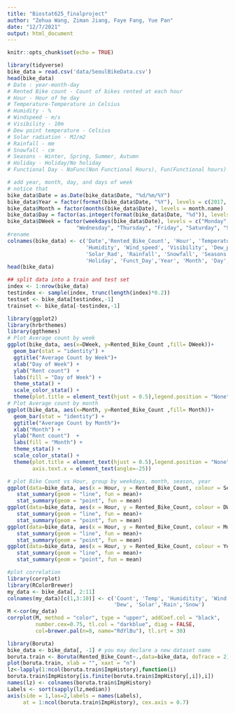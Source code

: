 ```yaml
---
title: "Biostat625_finalproject"
author: "Zehua Wang, Ziman Jiang, Faye Fang, Yue Pan"
date: "12/7/2021"
output: html_document
---
```


```r
knitr::opts_chunk$set(echo = TRUE)
```

```r
library(tidyverse)
bike_data = read.csv('data/SeoulBikeData.csv')
head(bike_data)
# Date : year-month-day
# Rented Bike count - Count of bikes rented at each hour
# Hour - Hour of he day
# Temperature-Temperature in Celsius
# Humidity - %
# Windspeed - m/s
# Visibility - 10m
# Dew point temperature - Celsius
# Solar radiation - MJ/m2
# Rainfall - mm
# Snowfall - cm
# Seasons - Winter, Spring, Summer, Autumn
# Holiday - Holiday/No holiday
# Functional Day - NoFunc(Non Functional Hours), Fun(Functional hours)
```

```r
# add year, month, day, and days of week
# notice that 
bike_data$Date = as.Date(bike_data$Date, "%d/%m/%Y")
bike_data$Year = factor(format(bike_data$Date, "%Y"), levels = c(2017, 2018))
bike_data$Month = factor(months(bike_data$Date), levels = month.name)
bike_data$Day = factor(as.integer(format(bike_data$Date, "%d")), levels = 1:31)
bike_data$DWeek = factor(weekdays(bike_data$Date), levels = c("Monday", "Tuesday", 
                      "Wednesday", "Thursday", "Friday", "Saturday", "Sunday"))
#rename
colnames(bike_data) <- c('Date','Rented_Bike_Count', 'Hour', 'Temperature',
                         'Humidity', 'Wind_speed', 'Visibility', 'Dew_point_temp',
                         'Solar_Rad', 'Rainfall', 'Snowfall', 'Seasons', 
                         'Holiday', 'Funct_Day','Year', 'Month', 'Day', 'DWeek')
head(bike_data)
```

```r
## split data into a train and test set
index <- 1:nrow(bike_data)
testindex <- sample(index, trunc(length(index)*0.2))
testset <- bike_data[testindex,-1]
trainset <- bike_data[-testindex,-1]
```

```r
library(ggplot2)
library(hrbrthemes)
library(ggthemes) 
# Plot Average count by week 
ggplot(bike_data, aes(x=DWeek, y=Rented_Bike_Count ,fill= DWeek))+
  geom_bar(stat = "identity") +
  ggtitle("Average Count by Week")+
  xlab("Day of Week") + 
  ylab("Rent count")  + 
  labs(fill = "Day of Week") + 
  theme_stata() +
  scale_color_stata() +
  theme(plot.title = element_text(hjust = 0.5),legend.position = "None")
# Plot Average count by month
ggplot(bike_data, aes(x=Month, y=Rented_Bike_Count ,fill= Month))+
  geom_bar(stat = "identity") +
  ggtitle("Average Count by Month")+
  xlab("Month") + 
  ylab("Rent count")  + 
  labs(fill = "Month") + 
  theme_stata() +
  scale_color_stata() +
  theme(plot.title = element_text(hjust = 0.5),legend.position = "None",
        axis.text.x = element_text(angle=-25))
```

```r
# plot Bike Count vs Hour, group by weekdays, month, season, year
ggplot(data=bike_data, aes(x = Hour, y = Rented_Bike_Count, colour = Seasons)) +
   stat_summary(geom = "line", fun = mean)+
   stat_summary(geom = "point", fun = mean)
ggplot(data=bike_data, aes(x = Hour, y = Rented_Bike_Count, colour = DWeek)) +
   stat_summary(geom = "line", fun = mean)+
   stat_summary(geom = "point", fun = mean)
ggplot(data=bike_data, aes(x = Hour, y = Rented_Bike_Count, colour = Month)) +
   stat_summary(geom = "line", fun = mean)+
   stat_summary(geom = "point", fun = mean)
ggplot(data=bike_data, aes(x = Hour, y = Rented_Bike_Count, colour = Year)) +
   stat_summary(geom = "line", fun = mean)+
   stat_summary(geom = "point", fun = mean)
```

```r
#plot correlation
library(corrplot)
library(RColorBrewer)
my_data <- bike_data[, 2:11]
colnames(my_data)[c(1,3:10)] <- c('Count', 'Temp', 'Humiditity', 'Wind', 'Visb', 
                                  'Dew', 'Solar','Rain','Snow')
M <-cor(my_data)
corrplot(M, method = "color", type = "upper", addCoef.col = "black",
         number.cex=0.75, tl.col = "darkblue", diag = FALSE, 
         col=brewer.pal(n=8, name="RdYlBu"), tl.srt = 30)
```

```r
library(Boruta)
bike_data <- bike_data[, -1] # you may declare a new dataset name
boruta.train <- Boruta(Rented_Bike_Count~.,data=bike_data, doTrace = 2)
plot(boruta.train, xlab = "", xaxt = "n")
lz<-lapply(1:ncol(boruta.train$ImpHistory),function(i)
boruta.train$ImpHistory[is.finite(boruta.train$ImpHistory[,i]),i])
names(lz) <- colnames(boruta.train$ImpHistory)
Labels <- sort(sapply(lz,median))
axis(side = 1,las=2,labels = names(Labels),
     at = 1:ncol(boruta.train$ImpHistory), cex.axis = 0.7)
```
